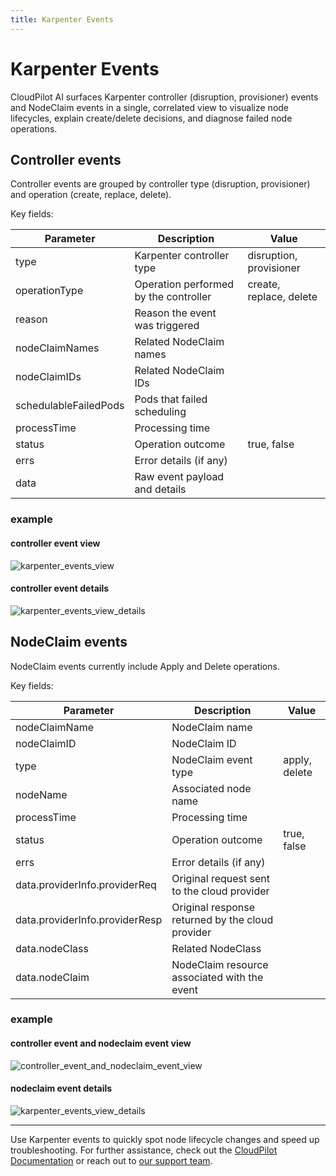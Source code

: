 ```yaml
---
title: Karpenter Events
---
```


# Karpenter Events

CloudPilot AI surfaces Karpenter controller (disruption, provisioner) events and NodeClaim events in a single, correlated view to visualize node lifecycles, explain create/delete decisions, and diagnose failed node operations.

## Controller events

Controller events are grouped by controller type (disruption, provisioner) and operation (create, replace, delete).

Key fields:

| Parameter | Description | Value |
|-----------|-------------|---------|
| type | Karpenter controller type | disruption, provisioner |
| operationType | Operation performed by the controller | create, replace, delete |
| reason | Reason the event was triggered |  |
| nodeClaimNames | Related NodeClaim names |  |
| nodeClaimIDs | Related NodeClaim IDs |  |
| schedulableFailedPods | Pods that failed scheduling |  |
| processTime | Processing time |  |
| status | Operation outcome | true, false |
| errs | Error details (if any) |  |
| data | Raw event payload and details |  |

### example

#### controller event view

![karpenter_events_view](./img/karpenter-events-controller-event-view.png)

#### controller event details

![karpenter_events_view_details](./img/karpenter-events-controller-event-details.png)

## NodeClaim events

NodeClaim events currently include Apply and Delete operations.

Key fields:

| Parameter | Description | Value |
|-----------|-------------|---------|
| nodeClaimName | NodeClaim name |  |
| nodeClaimID | NodeClaim ID |  |
| type | NodeClaim event type | apply, delete |
| nodeName | Associated node name |  |
| processTime | Processing time |  |
| status | Operation outcome | true, false |
| errs | Error details (if any) |  |
| data.providerInfo.providerReq | Original request sent to the cloud provider |  |
| data.providerInfo.providerResp | Original response returned by the cloud provider |  |
| data.nodeClass | Related NodeClass |  |
| data.nodeClaim | NodeClaim resource associated with the event |  |

### example

#### controller event and nodeclaim event view

![controller_event_and_nodeclaim_event_view](./img/karpenter-events-controller-event-and-nodeclaim-event-view.png)

#### nodeclaim event details

![karpenter_events_view_details](./img/karpenter-events-nodeclaim-event-details.png)

---

Use Karpenter events to quickly spot node lifecycle changes and speed up troubleshooting. For further assistance, check out the [CloudPilot Documentation](https://docs.cloudpilot.ai/) or reach out to [our support team](https://www.cloudpilot.ai/en/contact/).
